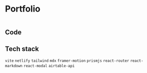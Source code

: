 
<Container>

# Portfolio

[<img src='/assets/portfolio.png' alt=''/>](/)

## Code

<GithubLink link="https://github.com/alizehkhan/alizehkhan" />

## Tech stack

`vite` `netlify` `tailwind` `mdx` `framer-motion` `prismjs` `react-router` `react-markdown` `react-modal` `airtable-api`

</Container>
